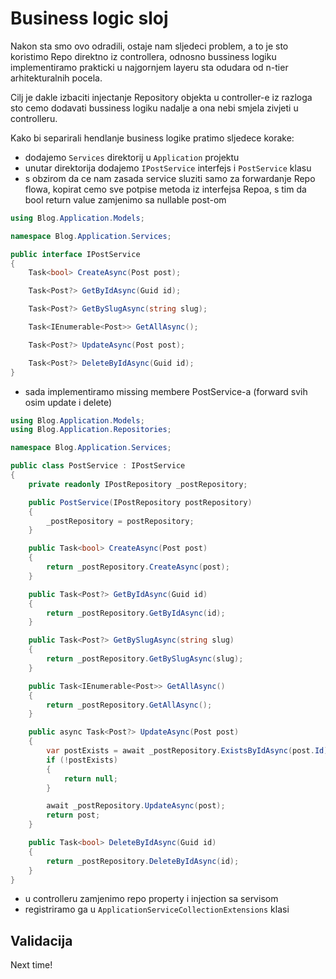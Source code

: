 # Business logic sloj

Nakon sta smo ovo odradili, ostaje nam sljedeci problem, a to je sto koristimo Repo direktno iz controllera,
odnosno bussiness logiku implementiramo prakticki u najgornjem layeru sta odudara od n-tier arhitekturalnih pocela.

Cilj je dakle izbaciti injectanje Repository objekta u controller-e iz razloga
sto cemo dodavati bussiness logiku nadalje a ona nebi smjela zivjeti u controlleru.

Kako bi separirali hendlanje business logike pratimo sljedece korake:

- dodajemo `Services` direktorij u `Application` projektu
- unutar direktorija dodajemo `IPostService` interfejs i `PostService` klasu
- s obzirom da ce nam zasada service sluziti samo za forwardanje Repo flowa, kopirat cemo sve potpise metoda iz interfejsa Repoa, s tim da bool return value zamjenimo sa nullable post-om

```c# filename="IPostService.cs"
using Blog.Application.Models;

namespace Blog.Application.Services;

public interface IPostService
{
    Task<bool> CreateAsync(Post post);

    Task<Post?> GetByIdAsync(Guid id);

    Task<Post?> GetBySlugAsync(string slug);

    Task<IEnumerable<Post>> GetAllAsync();

    Task<Post?> UpdateAsync(Post post);

    Task<Post?> DeleteByIdAsync(Guid id);
}
```

- sada implementiramo missing membere PostService-a (forward svih osim update i delete)

```c# filename="PostService.cs"
using Blog.Application.Models;
using Blog.Application.Repositories;

namespace Blog.Application.Services;

public class PostService : IPostService
{
    private readonly IPostRepository _postRepository;

    public PostService(IPostRepository postRepository)
    {
        _postRepository = postRepository;
    }

    public Task<bool> CreateAsync(Post post)
    {
        return _postRepository.CreateAsync(post);
    }

    public Task<Post?> GetByIdAsync(Guid id)
    {
        return _postRepository.GetByIdAsync(id);
    }

    public Task<Post?> GetBySlugAsync(string slug)
    {
        return _postRepository.GetBySlugAsync(slug);
    }

    public Task<IEnumerable<Post>> GetAllAsync()
    {
        return _postRepository.GetAllAsync();
    }

    public async Task<Post?> UpdateAsync(Post post)
    {
        var postExists = await _postRepository.ExistsByIdAsync(post.Id);
        if (!postExists)
        {
            return null;
        }

        await _postRepository.UpdateAsync(post);
        return post;
    }

    public Task<bool> DeleteByIdAsync(Guid id)
    {
        return _postRepository.DeleteByIdAsync(id);
    }
}
```

- u controlleru zamjenimo repo property i injection sa servisom
- registriramo ga u `ApplicationServiceCollectionExtensions` klasi

## Validacija

Next time!
